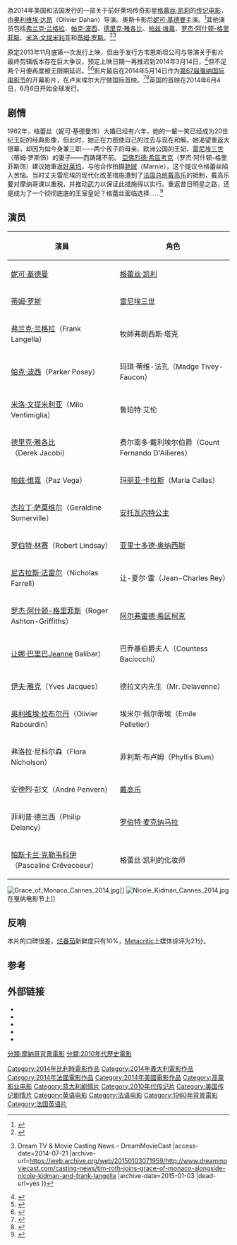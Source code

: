 {{noteTA
|T=zh-cn:摩纳哥王妃 (电影); zh-hk:摩納哥王妃 (電影); zh-tw:為愛璀璨：永遠的葛麗絲;
|1=zh-cn:格蕾丝; zh-hk:嘉麗絲; zh-tw:葛麗絲;
|2=zh-cn:凯莉; zh-hk:姬莉; zh-tw:凱莉;
|3=zh-cn:妮可; zh-hk:妮歌; zh-tw:妮可;
|4=zh-cn:基德曼; zh-hk:潔曼; zh-tw:基嫚
|5=zh-cn: 阿爾弗雷德·希區柯克; zh-hk:亞弗列·希治閣; zh-tw:亞佛烈德·希區考克;
|6=zh-cn:摩纳哥王妃; zh-hk:摩納哥王妃; zh-tw:為愛璀璨：永遠的葛麗絲;
}}
{{Infobox film
| name = 摩納哥王妃
| original_name = Grace of Monaco
| image =
| border = yes
| alt = 
| caption = 
| 故事 = [[格蕾丝·凯莉|格蕾丝·凯莉]]傳記
| director = [[奧利維耶·達安|奧利維耶·達安]]
| producer = {{ubl|[[尤代·乔普拉|尤代·乔普拉]]|Pierre-Ange Le Pogam|[[阿拉什·阿梅尔|阿拉什·阿梅尔]]}}
| writer = [[阿拉什·阿梅尔|阿拉什·阿梅尔]]
| starring = {{ubl|[[妮可·基德曼|妮可·基德曼]]|[[蒂姆·罗斯|蒂姆·罗斯]]|[[弗兰克·兰格拉|弗兰克·兰格拉]]|[[帕克·波西|帕克·波西]]|[[德里克·雅各比|德里克·雅各比]]|[[帕兹·维嘉|帕兹·维嘉]]}}
| music = 
| cinematography = Eric Gautier
| editing = Olivier Gajan
| studio = {{ubl|Stone Angels|[[YRF_Entertainment|YRF Entertainment]]|[[uMedia|uFilm]]|[[TF1|TF1 Films Production]]|[[Canal+|Canal+]]|Silver Reel}}
| distributor = '''法国:'''<br />[[高蒙电影公司|高蒙]]<br />'''意大利:'''<br />Lucky Red<br />'''英国:'''<br />[[华纳兄弟|华纳兄弟]]<br />'''美国:'''<br />[[温斯坦公司|温斯坦公司]]<br />'''香港:'''<br />[[高先電影|高先電影]]
| released = {{Film date|2014|05|14|[[法國|法國]][[2014年戛纳电影节|戛纳]]}}<br>{{Film date|2014|06|04|[[英國|英國]]}}<br>{{Film date|2014|06|06|[[全球|全球]]}}
| runtime = 103分钟<!--Theatrical runtime: 102:44--><ref>{{cite web|title=''GRACE OF MONACO'' (PG)|url=http://www.bbfc.co.uk/releases/grace-monaco-film|work=[[British_Board_of_Film_Classification|British Board of Film Classification]]|date=March 6, 2014|accessdate=March 6, 2014|archive-date=2019-12-06|archive-url=https://web.archive.org/web/20191206144958/https://bbfc.co.uk/releases/grace-monaco-film|dead-url=no}}</ref>
| country = {{BEL}}<br />{{ITA}}<br />{{FRA}}<br />{{MON}}<br />{{USA}}
| language = [[英语|英语]]、[[法语|法语]]
| budget = 
| gross = $26,576,000<ref>{{cite web|url=http://www.boxofficemojo.com/movies/?id=graceofmonaco.htm|title=Grace of Monaco|work=[[Box_Office_Mojo|Box Office Mojo]]|accessdate=2014-07-09|archive-date=2019-10-03|archive-url=https://web.archive.org/web/20191003140712/https://www.boxofficemojo.com/movies/?id=graceofmonaco.htm|dead-url=no}}</ref>
| tw_name = 为爱璀璨：永远的葛丽丝
| hk_name = 摩納哥王妃
| cn_name = 摩納哥王妃
}}
{{作品名稱|name=''Grace of Monaco''|cn=摩纳哥王妃|hk=cn|tw=為愛璀璨：永遠的葛麗絲}}為2014年美国和法国发行的一部关于前好莱坞传奇影星[[格蕾丝·凯莉|格蕾丝·凯莉]]的[[传记电影|传记电影]]，由[[奥利维埃·达昂|奥利维埃·达昂]]（Olivier Dahan）导演。奥斯卡影后[[妮可·基德曼|妮可·基德曼]]主演。<ref>{{Cite web |url=http://gma.yahoo.com/video/movies-26594261/nicole-kidman-plays-grace-kelly-in-upcoming-film-grace-of-monaco-30799189.html |title=Nicole Kidman Plays Grace Kelly in Upcoming Film 'Grace of Monaco' – Yahoo!<!-- Bot generated title --> |access-date=2014-07-21 |archive-date=2012-10-30 |archive-url=https://web.archive.org/web/20121030060128/http://gma.yahoo.com/video/movies-26594261/nicole-kidman-plays-grace-kelly-in-upcoming-film-grace-of-monaco-30799189.html |dead-url=no }}</ref>其他演员包括[[弗兰克·兰格拉|弗兰克·兰格拉]]、[[帕克·波西|帕克·波西]]、[[德里克·雅各比|德里克·雅各比]]、[[帕兹·维嘉|帕兹·维嘉]]、[[罗杰·阿什顿-格里菲斯|罗杰·阿什顿-格里菲斯]]、[[米洛·文提米利亚|米洛·文提米利亚]]和[[蒂姆·罗斯|蒂姆·罗斯]]。<ref>{{Cite web |url=http://www.thehollywoodnews.com/2012/08/16/tim-roth-cast-in-grace-of-monaco/ |title=Tim Roth Cast In ‘Grace Of Monaco’ – The Hollywood News<!-- Bot generated title --> |access-date=2014-07-21 |archive-date=2020-05-11 |archive-url=https://web.archive.org/web/20200511110203/http://www.thehollywoodnews.com/2012/08/16/tim-roth-cast-in-grace-of-monaco/ |dead-url=no }}</ref><ref>{{Cite web |url=http://www.dreammoviecast.com/casting-news/tim-roth-joins-grace-of-monaco-alongside-nicole-kidman-and-frank-langella |title=Tim Roth Joins ‘Grace of Monaco’ Alongside Nicole Kidman and Frank Langella (UPDATE: Parker Posey & Milo Ventimiglia Join) {{!}} Dream TV & Movie Casting News – DreamMovieCast<!-- Bot generated title --> |access-date=2014-07-21 |archive-url=https://web.archive.org/web/20150103071959/http://www.dreammoviecast.com/casting-news/tim-roth-joins-grace-of-monaco-alongside-nicole-kidman-and-frank-langella |archive-date=2015-01-03 |dead-url=yes }}</ref>

原定2013年11月底第一次发行上映，但由于发行方韦恩斯坦公司与导演关于影片最终剪辑版本存在巨大争议，预定上映日期一再推迟到2014年3月14日，<ref>{{cite news|url=http://www.hollywoodreporter.com/race/nicole-kidmans-grace-monaco-pushed-634780|title=Weinstein Co. Moves Nicole Kidman's 'Grace of Monaco' Out of 2013 Contention (Exclusive)|work=[[The_Hollywood_Reporter|The Hollywood Reporter]]|accessdate=September 24, 2013|first=Scott|last=Feinberg|date=September 23, 2013|archive-date=2021-02-12|archive-url=https://web.archive.org/web/20210212094631/https://www.hollywoodreporter.com/race/nicole-kidmans-grace-monaco-pushed-634780|dead-url=no}}</ref>但不足两个月便再度被无限期延迟。<ref>{{cite web |author=Posted January 23rd, 2014 8:00PM |url=http://news.moviefone.com/2014/01/23/nicole-kidman-grace-of-monaco-release/ |title=Nicole Kidman's 'Grace of Monaco' Pulled From Release Following Epic Creative Clash - The Moviefone Blog |work=News.moviefone.com |date=2014-01-23 |accessdate=2014-05-17 |archive-url=https://web.archive.org/web/20140519131513/http://news.moviefone.com/2014/01/23/nicole-kidman-grace-of-monaco-release |archive-date=2014-05-19 |dead-url=yes }}</ref><ref>{{cite news | url=http://www.bbc.co.uk/news/entertainment-arts-25878770 | work=BBC News | title=Princess Grace movie pulled from release schedule | date=January 24, 2014 | accessdate=2014-07-21 | archive-date=2019-11-05 | archive-url=https://web.archive.org/web/20191105030824/https://www.bbc.co.uk/news/entertainment-arts-25878770 | dead-url=no }}</ref>影片最后在2014年5月14日作为[[2014年戛纳电影节|第67届戛纳国际电影节]]的开幕影片，在卢米埃尔大厅做国际首映。<ref name="MonacoCannes">{{cite web |url=http://www.festival-cannes.fr/en/article/60489.html |title=Grace of Monaco by Olivier Dahan to open the 67th Festival de Cannes |accessdate=25 January 2014 |work=Cannes |archive-date=2015-07-08 |archive-url=https://web.archive.org/web/20150708192345/http://www.festival-cannes.fr/en/article/60489.html |dead-url=no }}</ref><ref name="Cannes">{{cite news |url=http://www.hollywoodreporter.com/news/grace-monaco-open-cannes-film-673769 |title='Grace of Monaco' to Open Cannes Film Festival |accessdate=24 January 2014 |work=Hollywood Reporter |first=Rhonda |last=Richford |archive-date=2015-07-05 |archive-url=https://web.archive.org/web/20150705071952/http://www.hollywoodreporter.com/news/grace-monaco-open-cannes-film-673769 |dead-url=no }}</ref>英国的首映在2014年6月4日，6月6日开始全球发行。

==剧情==
1962年，格蕾丝（妮可·基德曼饰）大婚已经有六年，她的一颦一笑已经成为20世纪王妃的经典影像，但此时，她正在力图使自己的过去与现在和解。她渴望重返大银幕，却因为如今身兼三职——两个孩子的母亲、欧洲公国的王妃、[[雷尼埃三世|雷尼埃三世]]（蒂姆·罗斯饰）的妻子——而踌躇不前。
[[亞佛烈德·希區考克|亞佛烈德·希區考克]]（罗杰·阿什顿-格里菲斯饰）建议她重返[[好莱坞|好莱坞]]，与他合作拍摄[[艳贼_(电影)|艳贼]]（Marnie），这个提议令格蕾丝陷入苦恼。当时丈夫雷尼埃的现代化改革措施遭到了[[法国总统|法国总统]][[戴高乐|戴高乐]]的抵制，戴高乐要对摩纳哥课以重税，并推动武力以保证此措施得以实行。重返昔日明星之路，还是成为了一个彻彻底底的王室皇妃？格蕾丝面临选择......<ref name=autogenerated1>{{Cite web |url=http://www.lejdd.fr/Culture/Cinema/Actualite/Exclu-JDD-Olivier-Dahan-sur-la-polemique-autour-du-film-Grace-de-Monaco-Je-revendique-le-droit-a-la-fiction-586978 |title=Exclu JDD – Olivier Dahan, sur la polémique autour du film "Grace de Monaco" : "Je revendique le droit à la fiction" – leJDD.fr<!-- Bot generated title --> |access-date=2014-07-21 |archive-url=https://web.archive.org/web/20141027072735/http://www.lejdd.fr/Culture/Cinema/Actualite/Exclu-JDD-Olivier-Dahan-sur-la-polemique-autour-du-film-Grace-de-Monaco-Je-revendique-le-droit-a-la-fiction-586978 |archive-date=2014-10-27 |dead-url=yes }}</ref>

==演员==
{| class="wikitable" style="font-size:100%;"
|- bgcolor="#B0C4DE" align="center"
! 演員
! 角色
|-
|[[妮可·基德曼|妮可·基德曼]] 
| [[格蕾丝·凯利|格蕾丝·凯利]]
|-
| [[蒂姆·罗斯|蒂姆·罗斯]] 
| [[雷尼埃三世|雷尼埃三世]]
|-
| [[弗兰克·兰格拉|弗兰克·兰格拉]]（Frank Langella） 
| 牧師弗朗西斯·塔克
|-
| [[帕克·波西|帕克·波西]]（Parker Posey） 
| 玛琪·蒂维-法孔（Madge Tivey-Faucon）
|-
| [[米洛·文提米利亚|米洛·文提米利亚]]（Milo Ventimiglia） 
| 鲁珀特·艾伦
|-
| [[德里克·雅各比|德里克·雅各比]]（Derek Jacobi） 
| 费尔南多·戴利埃尔伯爵（Count Fernando D'Ailieres）
|-
| [[帕兹·维嘉|帕兹·维嘉]]（Paz Vega） 
| [[玛丽亚·卡拉斯|玛丽亚·卡拉斯]]（Maria Callas）
|-
| [[杰拉丁·萨莫维尔|杰拉丁·萨莫维尔]]（Geraldine Somerville） 
| [[安托瓦内特公主_(马西男爵夫人)|安托瓦内特公主]]
|-
| [[罗伯特·林赛_(演员)|罗伯特·林赛]]（Robert Lindsay） 
| [[亚里士多德·奥纳西斯|亚里士多德·奥纳西斯]]
|-
| [[尼古拉斯·法雷尔|尼古拉斯·法雷尔]]（Nicholas Farrell） 
| 让-夏尔·雷（Jean-Charles Rey）
|-
| [[罗杰·阿什顿-格里菲斯|罗杰·阿什顿-格里菲斯]]（Roger Ashton-Griffiths） 
| [[阿尔弗雷德·希区柯克|阿尔弗雷德·希区柯克]]
|-
| [[让娜·巴里巴|让娜·巴里巴]]Jeanne Balibar） 
| 巴乔基伯爵夫人（Countess Baciocchi）
|-
| [[伊夫·雅克|伊夫·雅克]]（Yves Jacques） 
| 德拉文内先生（Mr. Delavenne）
|-
| [[奥利维埃·拉布尔丹|奥利维埃·拉布尔丹]]（Olivier Rabourdin） 
| 埃米尔·佩尔蒂埃（Emile Pelletier）
|-
| 弗洛拉·尼科尔森（Flora Nicholson） 
| 菲利斯·布卢姆（Phyllis Blum）
|-
| 安德烈·彭文（André Penvern） 
| [[戴高乐|戴高乐]]
|-
| 菲利普·德兰西（Philip Delancy） 
| [[罗伯特·麦克纳马拉|罗伯特·麦克纳马拉]]
|-
| [[帕斯卡兰·克勒韦科伊|帕斯卡兰·克勒韦科伊]]（Pascaline Crêvecoeur） 
| 格蕾丝·凯利的化妆师
|}

[[File:Grace_of_Monaco_Cannes_2014.jpg|thumb]]]]
[[File:Nicole_Kidman_Cannes_2014.jpg|thumb]]在戛纳电影节上]]

==反响==

本片的口碑很差，[[烂番茄|烂番茄]]新鲜度只有10%，[[Metacritic|Metacritic]]上媒体综评为21分。

==参考==
{{Reflist|30em}}

==外部链接==
{{commons category|Grace of Monaco (film)}}
* {{IMDb title|2095649|摩纳哥王妃}}
* {{Rotten Tomatoes|grace_of_monaco_2013}}
* {{amg movie|562330}}
* {{mojo title|graceofmonaco}}
* {{metacritic film|grace-of-monaco}}

{{DEFAULTSORT:Grace Of Monaco}}
[[Category:2014年比利時電影作品|Category:2014年比利時電影作品]]
[[Category:2014年義大利電影作品|Category:2014年義大利電影作品]]
[[Category:2014年法國電影作品|Category:2014年法國電影作品]]
[[Category:2014年美國電影作品|Category:2014年美國電影作品]]
[[Category:高蒙影业电影|Category:高蒙影业电影]]
[[Category:意大利剧情片|Category:意大利剧情片]]
[[Category:2010年代传记片|Category:2010年代传记片]]
[[Category:美国传记剧情片|Category:美国传记剧情片]]
[[Category:英语电影|Category:英语电影]]
[[Category:法语电影|Category:法语电影]]
[[分類:摩納哥背景電影|分類:摩納哥背景電影]]
[[Category:1960年背景電影|Category:1960年背景電影]]
[[分類:2010年代歷史電影|分類:2010年代歷史電影]]
[[Category:法国英语片|Category:法国英语片]]